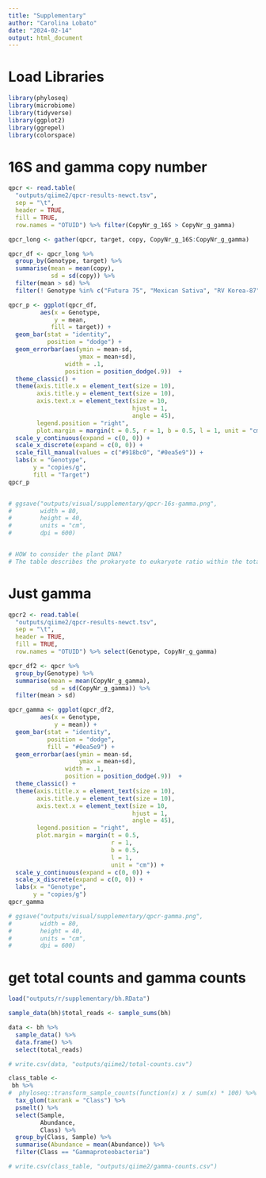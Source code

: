```yaml
---
title: "Supplementary"
author: "Carolina Lobato"
date: "2024-02-14"
output: html_document
---
```


# Load Libraries

```r
library(phyloseq)
library(microbiome)
library(tidyverse)
library(ggplot2)
library(ggrepel)
library(colorspace)
```

# 16S and gamma copy number

```r
qpcr <- read.table(
  "outputs/qiime2/qpcr-results-newct.tsv",
  sep = "\t",
  header = TRUE,
  fill = TRUE,
  row.names = "OTUID") %>% filter(CopyNr_g_16S > CopyNr_g_gamma)

qpcr_long <- gather(qpcr, target, copy, CopyNr_g_16S:CopyNr_g_gamma)

qpcr_df <- qpcr_long %>%
  group_by(Genotype, target) %>%
  summarise(mean = mean(copy),
            sd = sd(copy)) %>%
  filter(mean > sd) %>%
  filter(! Genotype %in% c("Futura 75", "Mexican Sativa", "RV Korea-87"))

qpcr_p <- ggplot(qpcr_df, 
         aes(x = Genotype, 
             y = mean,
            fill = target)) +
  geom_bar(stat = "identity", 
           position = "dodge") +
  geom_errorbar(aes(ymin = mean-sd,
                    ymax = mean+sd),
                width = .1,
                position = position_dodge(.9))  +
  theme_classic() +
  theme(axis.title.x = element_text(size = 10),
        axis.title.y = element_text(size = 10),
        axis.text.x = element_text(size = 10, 
                                   hjust = 1,
                                   angle = 45),
        legend.position = "right",
        plot.margin = margin(t = 0.5, r = 1, b = 0.5, l = 1, unit = "cm")) + 
  scale_y_continuous(expand = c(0, 0)) + 
  scale_x_discrete(expand = c(0, 0)) +
  scale_fill_manual(values = c("#918bc0", "#0ea5e9")) +
  labs(x = "Genotype", 
       y = "copies/g", 
       fill = "Target")
qpcr_p


# ggsave("outputs/visual/supplementary/qpcr-16s-gamma.png",
#        width = 80,
#        height = 40,
#        units = "cm",
#        dpi = 600)


# HOW to consider the plant DNA?
# The table describes the prokaryote to eukaryote ratio within the total microbial gene copies detected in the seeds of the respective plant genotype. 
```

# Just gamma

```r
qpcr2 <- read.table(
  "outputs/qiime2/qpcr-results-newct.tsv",
  sep = "\t",
  header = TRUE,
  fill = TRUE,
  row.names = "OTUID") %>% select(Genotype, CopyNr_g_gamma)

qpcr_df2 <- qpcr %>%
  group_by(Genotype) %>%
  summarise(mean = mean(CopyNr_g_gamma),
            sd = sd(CopyNr_g_gamma)) %>%
  filter(mean > sd)

qpcr_gamma <- ggplot(qpcr_df2, 
         aes(x = Genotype, 
             y = mean)) +
  geom_bar(stat = "identity", 
           position = "dodge",
           fill = "#0ea5e9") +
  geom_errorbar(aes(ymin = mean-sd,
                    ymax = mean+sd),
                width = .1,
                position = position_dodge(.9))  +
  theme_classic() +
  theme(axis.title.x = element_text(size = 10),
        axis.title.y = element_text(size = 10),
        axis.text.x = element_text(size = 10, 
                                   hjust = 1,
                                   angle = 45),
        legend.position = "right",
        plot.margin = margin(t = 0.5, 
                             r = 1, 
                             b = 0.5, 
                             l = 1, 
                             unit = "cm")) + 
  scale_y_continuous(expand = c(0, 0)) + 
  scale_x_discrete(expand = c(0, 0)) +
  labs(x = "Genotype", 
       y = "copies/g")
qpcr_gamma

# ggsave("outputs/visual/supplementary/qpcr-gamma.png",
#        width = 80,
#        height = 40,
#        units = "cm",
#        dpi = 600)
```

# get total counts and gamma counts

```r
load("outputs/r/supplementary/bh.RData")

sample_data(bh)$total_reads <- sample_sums(bh)

data <- bh %>% 
  sample_data() %>%
  data.frame() %>%
  select(total_reads)

# write.csv(data, "outputs/qiime2/total-counts.csv")

class_table <-
 bh %>%
#  phyloseq::transform_sample_counts(function(x) x / sum(x) * 100) %>%
  tax_glom(taxrank = "Class") %>%
  psmelt() %>%
  select(Sample,
         Abundance, 
         Class) %>%
  group_by(Class, Sample) %>% 
  summarise(Abundance = mean(Abundance)) %>%
  filter(Class == "Gammaproteobacteria")

# write.csv(class_table, "outputs/qiime2/gamma-counts.csv")
```
